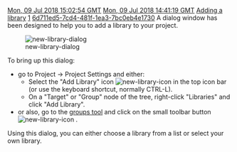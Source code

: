 [[Property:modification_date|Mon, 09 Jul 2018 15:02:54 GMT]]
[[Property:publication_date|Mon, 09 Jul 2018 14:41:19 GMT]]
[[Property:title|Adding a library]]
[[Property:weight|1]]
[[Property:uuid|6d711ed5-7cd4-481f-1ea3-7bc0eb4e1730]]
A dialog window has been designed to help you to add a library to your project.


[[Image:new-library-dialog]]


To bring up this dialog:
* go to Project -> Project Settings and either:
** Select the "Add Library" icon  [[Image:new-library-icon]] in the top icon bar (or use the keyboard shortcut, normally CTRL-L).
** On a "Target" or "Group" node of the tree, right-click "Libraries" and click "Add Library".
* or also, go to the [[Groups tool|groups tool]] and click on the small toolbar button [[Image:new-library-icon]] . 

Using this dialog, you can either choose a library from a list or select your own library. 



